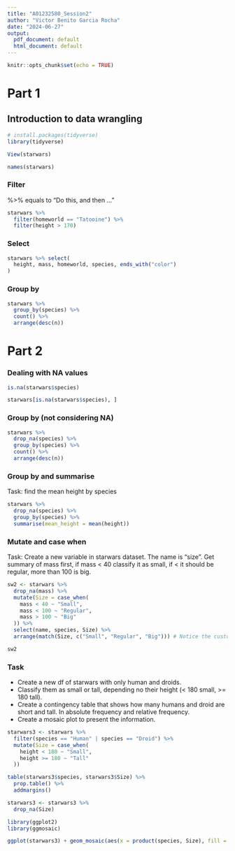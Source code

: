 ```yaml
---
title: "A01232580_Session2"
author: "Victor Benito Garcia Rocha"
date: "2024-06-27"
output:
  pdf_document: default
  html_document: default
---
```


```r
knitr::opts_chunk$set(echo = TRUE)
```

# Part 1

## Introduction to data wrangling

```r
# install.packages(tidyverse)
library(tidyverse)

View(starwars)
```

```r
names(starwars)
```

### Filter

%>% equals to "Do this, and then ..."

```r
starwars %>%
  filter(homeworld == "Tatooine") %>%
  filter(height > 170)
```

### Select

```r
starwars %>% select(
  height, mass, homeworld, species, ends_with("color")
)
```

### Group by

```r
starwars %>%
  group_by(species) %>%
  count() %>%
  arrange(desc(n))
```

# Part 2

### Dealing with NA values

```r
is.na(starwars$species)
```

```r
starwars[is.na(starwars$species), ]
```

### Group by (not considering NA)

```r
starwars %>%
  drop_na(species) %>%
  group_by(species) %>%
  count() %>%
  arrange(desc(n))
```

### Group by and summarise

Task: find the mean height by species

```r
starwars %>%
  drop_na(species) %>%
  group_by(species) %>%
  summarise(mean_height = mean(height))
```

### Mutate and case when

Task: Create a new variable in starwars dataset. The name is "size". Get summary of mass first, if mass < 40 classify it as small, if < it should be regular, more than 100 is big.

```r
sw2 <- starwars %>%
  drop_na(mass) %>%
  mutate(Size = case_when(
    mass < 40 ~ "Small",
    mass < 100 ~ "Regular",
    mass > 100 ~ "Big"
  )) %>%
  select(name, species, Size) %>%
  arrange(match(Size, c("Small", "Regular", "Big"))) # Notice the custom order

sw2
```

### Task

- Create a new df of starwars with only human and droids.
- Classify them as small or tall, depending no their height (< 180 small, >= 180 tall).
- Create a contingency table that shows how many humans and droid are short and tall. In absolute frequency and relative frequency.
- Create a mosaic plot to present the information.

```r
starwars3 <- starwars %>%
  filter(species == "Human" | species == "Droid") %>%
  mutate(Size = case_when(
    height < 180 ~ "Small",
    height >= 180 ~ "Tall"
  ))
```

```r
table(starwars3$species, starwars3$Size) %>%
  prop.table() %>%
  addmargins()
```

```r
starwars3 <- starwars3 %>%
  drop_na(Size)
```

```r
library(ggplot2)
library(ggmosaic)

ggplot(starwars3) + geom_mosaic(aes(x = product(species, Size), fill = species))
```